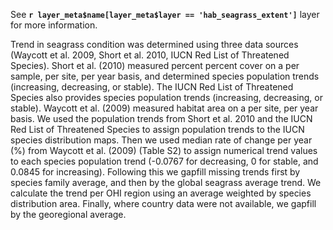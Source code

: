 See **`r layer_meta$name[layer_meta$layer == 'hab_seagrass_extent']`** layer for more information.

Trend in seagrass condition was determined using three data sources (Waycott et al. 2009, Short et al. 2010, IUCN Red List of Threatened Species). Short et al. (2010) measured percent percent cover on a per sample, per site, per year basis, and determined species population trends (increasing, decreasing, or stable). The IUCN Red List of Threatened Species also provides species population trends (increasing, decreasing, or stable). Waycott et al. (2009) measured habitat area on a per site, per year basis. We used the population trends from Short et al. 2010 and the IUCN Red List of Threatened Species to assign population trends to the IUCN species distribution maps. Then we used median rate of change per year (%) from Waycott et al. (2009) (Table S2) to assign numerical trend values to each species population trend (-0.0767 for decreasing, 0 for stable, and 0.0845 for increasing). Following this we gapfill missing trends first by species family average, and then by the global seagrass average trend. We calculate the trend per OHI region using an average weighted by species distribution area. Finally, where country data were not available, we gapfill by the georegional average. 
